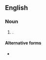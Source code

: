 {{also|alms-houses}}

==English==

===Noun===
{{head|en|noun form}}

# {{plural of|almshouse|lang=en}}.

====Alternative forms====
* {{l|en|armshouses}} {{qualifier|misspelling}}